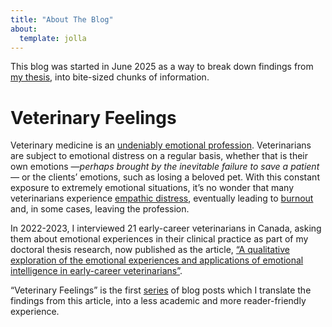 ```yaml
---
title: "About The Blog"
about:
  template: jolla
---
```


This blog was started in June 2025 as a way to break down findings from [my thesis](https://hdl.handle.net/10214/29012), into bite-sized chunks of information.

# Veterinary Feelings

Veterinary medicine is an [undeniably emotional profession](https://doi.org/10.1177/0891241611435099). Veterinarians are subject to emotional distress on a regular basis, whether that is their own emotions —*perhaps brought by the inevitable failure to save a patient—* or the clients’ emotions, such as losing a beloved pet. With this constant exposure to extremely emotional situations, it’s no wonder that many veterinarians experience [empathic distress](https://doi.org/10.1016/B0-08-043076-7/01739-3), eventually leading to [burnout](https://doi.org/10.1080/00480169.2019.1669504) and, in some cases, leaving the profession.

In 2022-2023, I interviewed 21 early-career veterinarians in Canada, asking them about emotional experiences in their clinical practice as part of my doctoral thesis research, now published as the article, ["A qualitative exploration of the emotional experiences and applications of emotional intelligence in early-career veterinarians"](https://doi.org/10.1002/vetr.5599).

"Veterinary Feelings" is the first [series](https://minnie-kitt.github.io/vmh-blog/#category=Veterinary%20Feelings) of blog posts which I translate the findings from this article, into a less academic and more reader-friendly experience.
